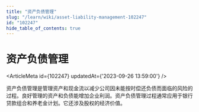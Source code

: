 ```yaml
---
title: "资产负债管理"
slug: "/learn/wiki/asset-liability-management-102247"
id: "102247"
hide_table_of_contents: true
---
```



# 资产负债管理

<ArticleMeta id={102247} updatedAt={'2023-09-26 13:59:00'} />
<div className='border-solid border-b border-t-0 my-4 border-[var(--ifm-color-gray-300)]' />

资产负债管理是管理资产和现金流以减少公司因未能按时偿还负债而面临的风险的过程。良好管理的资产和负债能增加企业利润。资产负债管理过程通常应用于银行贷款组合和养老金计划。它还涉及股权的经济价值。
